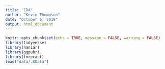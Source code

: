 ```yaml
---
title: "EDA"
author: "Kevin Thompson"
date: "October 6, 2019"
output: html_document
---
```


```r
knitr::opts_chunk$set(echo = TRUE, message = FALSE, warning = FALSE)
library(tidyverse)
library(naniar)
library(ggpubr)
library(forecast)
load("data/.RData")
```




